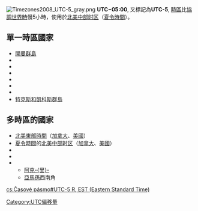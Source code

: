 {{unreferenced|time=2010-05-06T07:22:06+00:00}}{{TA
| G1 = 地名
}}[[File:Timezones2008_UTC-5_gray.png|thumb]]
'''UTC−05:00''', 又標記為'''UTC-5''', [[時區|時區]]比[[协调世界时|協調世界時]]慢5小時，使用於[[北美中部时区|北美中部时区]]（[[夏令時間|夏令時間]]）。

{{see also|北美東部時間|北美中部时区}}

== 單一時區國家 ==
* [[開曼群島|開曼群島]]
* {{flag|Colombia}}
* {{flag|Cuba}}
* {{flag|Haiti}}
* {{flag|Jamaica}}
* {{flag|Peru}}
* {{flag|Panama}}
* [[特克斯和凱科斯群島|特克斯和凱科斯群島]]

== 多時區的國家 ==
* [[北美東部時間|北美東部時間]]（[[加拿大|加拿大]]、[[美國|美國]]）
* [[夏令時間|夏令時間]]的[[北美中部时区|北美中部时区]]（[[加拿大|加拿大]]、[[美國|美國]]）
* {{Flag|墨西哥}}
* {{Flag|厄瓜多}}
* {{Flag|巴西}}
** [[阿克里|阿克-{里}-]]
** [[亞馬孫|亞馬孫]]西南角

{{時差表|-|5}}
{{timezones}}

[[Category:UTC偏移量|Category:UTC偏移量]]

[[cs:Časové_pásmo#UTC-5_R,_EST_(Eastern_Standard_Time)|cs:Časové pásmo#UTC-5 R, EST (Eastern Standard Time)]]